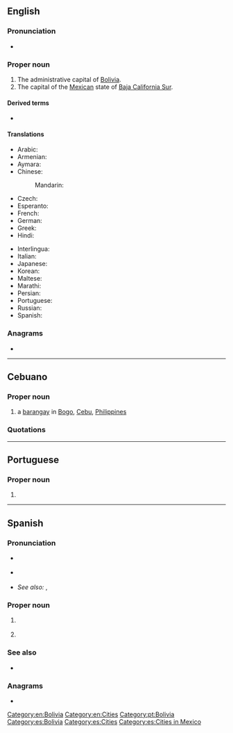 ==English==
{{wikipedia}}

===Pronunciation===
* {{IPA|/lɑːˈpæz/|lang=en}}

===Proper noun===
{{en-proper noun|head=La Paz}}

# The administrative capital of [[Bolivia]].
# The capital of the [[Mexico|Mexican]] state of [[Baja California Sur]].

====Derived terms====
* {{l|en|La Paz County}}

====Translations====
{{trans-top|capital of Bolivia}}
* Arabic: {{t|ar|لَابَاز|m|tr=labāz}}
* Armenian: {{t|hy|Լա Պաս}}
* Aymara: {{t|ay|Chuqiyapu}}
* Chinese:
*: Mandarin: {{t+|cmn|拉巴斯|tr=Lābāsī|sc=Hani}}
* Czech: {{t+|cs|La Paz}}
* Esperanto: {{t|eo|La-Pazo}}
* French: {{t+|fr|La Paz|f}}
* German: {{t+|de|La Paz}}
* Greek: {{t|el|Λα Παζ}}
* Hindi: {{t|hi|ला पाज़|tr=lā pāz}}
{{trans-mid}}
* Interlingua: {{t|ia|La Paz}}
* Italian: {{t|it|La Paz|f}}
* Japanese: {{t|ja|ラパス|tr=Rapasu}}
* Korean: {{t|ko|라파스|tr=Lapaseu}}
* Maltese: {{t|mt|La Paz}}
* Marathi: {{t|mr|ला पाज|n|tr=lā pāza|sc=Deva}}
* Persian: {{t|fa|لاپاز|tr=lapaz|sc=fa-Arab}}
* Portuguese: {{t|pt|La Paz|f}}
* Russian: {{t|ru|Ла-Па́с|m}}
* Spanish: {{t+|es|La Paz|f}}
{{trans-bottom}}

===Anagrams===
* {{anagrams|en|Plaza|plaza}}

[[Category:en:Bolivia]]
[[Category:en:Cities]]

----

==Cebuano==

===Proper noun===
{{head|ceb|proper noun}}

# a [[barangay]] in [[Bogo]], [[Cebu]], [[Philippines]]

===Quotations===
{{SeeCites}}

{{C|ceb|Barangays of Bogo, Cebu, Philippines}}

----


==Portuguese==

===Proper noun===
{{pt-proper noun|f}}

# {{place|pt|capital city|c/Bolivia|t1=La Paz}}

[[Category:pt:Bolivia]]

----

==Spanish==
{{wikipedia|la Paz|La Paz (Bolivia)|lang=es}}
{{wikipedia|La Paz (Baja California Sur)|lang=es}}

===Pronunciation===
* {{a|Castilian}} {{IPA|[la̠ˈpa̠θ]|lang=es}}
* {{a|Others}} {{IPA|[la̠ˈpa̠s]|lang=es}}
* ''See also:'' {{l|es|salpa}}, {{l|es|palas}}

===Proper noun===
{{es-proper noun|f}}

# {{l|en|La Paz}} {{gloss|capital of [[Bolivia]]}}
# {{l|en|La Paz}} {{gloss|capital of [[Baja California Sur]]}}

===See also===
* {{l|es|Sucre}}

===Anagrams===
* {{l|es|plaza}}

[[Category:es:Bolivia]]
[[Category:es:Cities]]
[[Category:es:Cities in Mexico]]